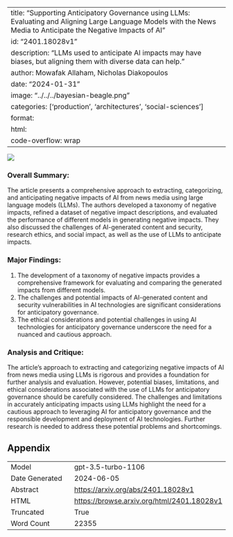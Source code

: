 
---
title: "Supporting Anticipatory Governance using LLMs: Evaluating and Aligning Large Language Models with the News Media to Anticipate the Negative Impacts of AI"
id: "2401.18028v1"
description: "LLMs used to anticipate AI impacts may have biases, but aligning them with diverse data can help."
author: Mowafak Allaham, Nicholas Diakopoulos
date: "2024-01-31"
image: "../../../bayesian-beagle.png"
categories: ['production', 'architectures', 'social-sciences']
format:
  html:
    code-overflow: wrap
---

![](../../../bayesian-beagle.png)

### Overall Summary:

The article presents a comprehensive approach to extracting, categorizing, and anticipating negative impacts of AI from news media using large language models (LLMs). The authors developed a taxonomy of negative impacts, refined a dataset of negative impact descriptions, and evaluated the performance of different models in generating negative impacts. They also discussed the challenges of AI-generated content and security, research ethics, and social impact, as well as the use of LLMs to anticipate impacts.

### Major Findings:
1. The development of a taxonomy of negative impacts provides a comprehensive framework for evaluating and comparing the generated impacts from different models.
2. The challenges and potential impacts of AI-generated content and security vulnerabilities in AI technologies are significant considerations for anticipatory governance.
3. The ethical considerations and potential challenges in using AI technologies for anticipatory governance underscore the need for a nuanced and cautious approach.

### Analysis and Critique:
The article's approach to extracting and categorizing negative impacts of AI from news media using LLMs is rigorous and provides a foundation for further analysis and evaluation. However, potential biases, limitations, and ethical considerations associated with the use of LLMs for anticipatory governance should be carefully considered. The challenges and limitations in accurately anticipating impacts using LLMs highlight the need for a cautious approach to leveraging AI for anticipatory governance and the responsible development and deployment of AI technologies. Further research is needed to address these potential problems and shortcomings.

## Appendix

|          |          |
|----------|----------|
| Model     | gpt-3.5-turbo-1106       |
| Date Generated     | 2024-06-05       |
| Abstract | [https://arxiv.org/abs/2401.18028v1](https://arxiv.org/abs/2401.18028v1)        |
| HTML     | [https://browse.arxiv.org/html/2401.18028v1](https://browse.arxiv.org/html/2401.18028v1)       |
| Truncated       | True       |
| Word Count       | 22355       |